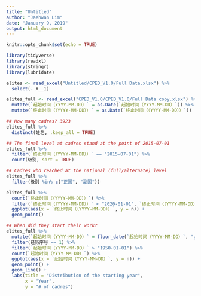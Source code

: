 ```yaml
---
title: "Untitled"
author: "Jaehwan Lim"
date: "January 9, 2019"
output: html_document
---
```


```r
knitr::opts_chunk$set(echo = TRUE)
```

```r
library(tidyverse)
library(readxl)
library(stringr)
library(lubridate)

elites <- read_excel("Untitled/CPED_V1.0/Full Data.xlsx") %>% 
  select(- X__1)

elites_full <- read_excel("CPED_V1.0/CPED_V1.0/Full Data copy.xlsx") %>% 
  mutate(`起始时间（YYYY-MM-DD）` = as.Date(`起始时间（YYYY-MM-DD）`)) %>% 
  mutate(`终止时间（（YYYY-MM-DD））` = as.Date(`终止时间（（YYYY-MM-DD））`)) 
```

```r
## How many cadres? 3923
elites_full %>% 
  distinct(姓名, .keep_all = TRUE) 

## The final level at cadres stand at the point of 2015-07-01
elites_full %>% 
  filter(`终止时间（（YYYY-MM-DD））` == "2015-07-01") %>% 
  count(级别, sort = TRUE)

## Cadres who reached at the national (full/alternate) level
elites_full %>% 
  filter(级别 %in% c("正国", "副国"))

elites_full %>% 
  count(`终止时间（（YYYY-MM-DD））`) %>% 
  filter(`终止时间（（YYYY-MM-DD））` < "2020-01-01", `终止时间（（YYYY-MM-DD））` > "2010-01-01") %>% 
  ggplot(aes(x = `终止时间（（YYYY-MM-DD））`, y = n)) + 
  geom_point()

## When did they start their work? 
elites_full %>%
  mutate(`起始时间（YYYY-MM-DD）` = floor_date(`起始时间（YYYY-MM-DD）`, "year")) %>% 
  filter(经历序号 == 1) %>%
  filter(`起始时间（YYYY-MM-DD）` > "1950-01-01") %>% 
  count(`起始时间（YYYY-MM-DD）`) %>% 
  ggplot(aes(x = `起始时间（YYYY-MM-DD）`, y = n)) +
  geom_point() +
  geom_line() + 
  labs(title = "Distribution of the starting year", 
       x = "Year", 
       y = "# of cadres")
  
```


